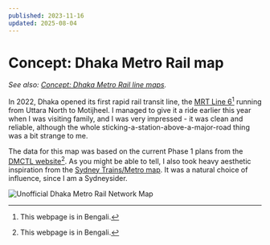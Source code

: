 ```yaml
---
published: 2023-11-16
updated: 2025-08-04
---
```



# Concept: Dhaka Metro Rail map

*See also: [Concept: Dhaka Metro Rail line maps](/garden/dhaka-metro-lines).*

In 2022, Dhaka opened its first rapid rail transit line, the
[MRT Line 6](https://dmtcl.gov.bd/site/page/1feee381-0cde-474d-a8f8-11c697814423/-)[^1]
running from Uttara North to Motijheel. I managed to give it a ride earlier this
year when I was visiting family, and I was very impressed - it was clean and
reliable, although the whole sticking-a-station-above-a-major-road thing was a
bit strange to me.

The data for this map was based on the current Phase 1 plans from the
[DMCTL website](https://dmtcl.gov.bd/)[^1]. As you might be able to tell, I also
took heavy aesthetic inspiration from the
[Sydney Trains/Metro map](https://transportnsw.info/sites/default/files/document/2023/11/Sydney-rail-network-map.pdf).
It was a natural choice of influence, since I am a Sydneysider.

<LicenseCard license="cc-by-nc-sa" label="These graphics" labelplural={true} />

![Unofficial Dhaka Metro Rail Network Map](media/dhaka-metro/map.png)

[^1]: This webpage is in Bengali.